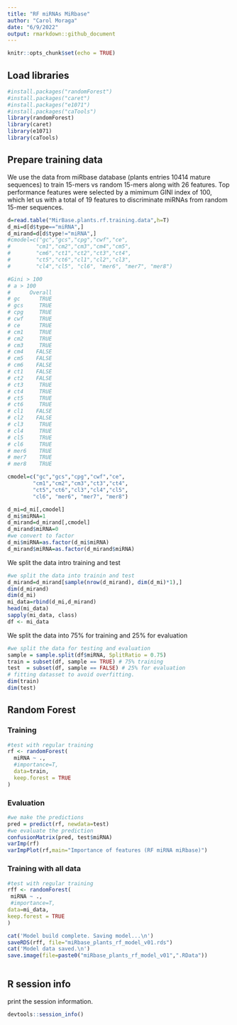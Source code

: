 ```yaml
---
title: "RF miRNAs MiRbase"
author: "Carol Moraga"
date: "6/9/2022"
output: rmarkdown::github_document
---
```


```r

knitr::opts_chunk$set(echo = TRUE)

```

## Load libraries

```r
#install.packages("randomForest")
#install.packages("caret")
#install.packages("e1071")
#install.packages("caTools")
library(randomForest)
library(caret)
library(e1071)
library(caTools)
```

## Prepare training data

We use the data from miRbase database (plants entries 10414 mature sequences) to train 15-mers vs random 15-mers along with 26 features.
Top performance features were selected by a mimimum GINI index of 100, which let us with a total 
of 19 features to discriminate miRNAs from random 15-mer sequences.

```r
d=read.table("MirBase.plants.rf.training.data",h=T)
d_mi=d[d$type=="miRNA",]
d_mirand=d[d$type!="miRNA",]
#cmodel=c("gc","gcs","cpg","cwf","ce",
#        "cm1","cm2","cm3","cm4","cm5",
#        "cm6","ct1","ct2","ct3","ct4",
#        "ct5","ct6","cl1","cl2","cl3",
#        "cl4","cl5", "cl6", "mer6", "mer7", "mer8")

#Gini > 100
# a > 100
#      Overall
# gc      TRUE
# gcs     TRUE
# cpg     TRUE
# cwf     TRUE
# ce      TRUE
# cm1     TRUE
# cm2     TRUE
# cm3     TRUE
# cm4    FALSE
# cm5    FALSE
# cm6    FALSE
# ct1    FALSE
# ct2    FALSE
# ct3     TRUE
# ct4     TRUE
# ct5     TRUE
# ct6     TRUE
# cl1    FALSE
# cl2    FALSE
# cl3     TRUE
# cl4     TRUE
# cl5     TRUE
# cl6     TRUE
# mer6    TRUE
# mer7    TRUE
# mer8    TRUE

cmodel=c("gc","gcs","cpg","cwf","ce",
        "cm1","cm2","cm3","ct3","ct4",
        "ct5","ct6","cl3","cl4","cl5", 
        "cl6", "mer6", "mer7", "mer8")

d_mi=d_mi[,cmodel]
d_mi$miRNA=1
d_mirand=d_mirand[,cmodel]
d_mirand$miRNA=0
#we convert to factor
d_mi$miRNA=as.factor(d_mi$miRNA)
d_mirand$miRNA=as.factor(d_mirand$miRNA)
```

We split the data intro training and test
```r
#we split the data into trainin and test
d_mirand=d_mirand[sample(nrow(d_mirand), dim(d_mi)*1),]
dim(d_mirand)
dim(d_mi)
mi_data=rbind(d_mi,d_mirand)
head(mi_data)
sapply(mi_data, class)
df <- mi_data
```


We split the data into 75% for training and 25% for evaluation

```r
#we split the data for testing and evaluation
sample = sample.split(df$miRNA, SplitRatio = 0.75)
train = subset(df, sample == TRUE) # 75% training
test  = subset(df, sample == FALSE) # 25% for evaluation
# fitting datasset to avoid overfitting.
dim(train)
dim(test)
```


## Random Forest

### Training

```r
#test with regular training 
rf <- randomForest(
  miRNA ~ .,
  #importance=T,
  data=train,
  keep.forest = TRUE
)

```
### Evaluation

```r
#we make the predictions
pred = predict(rf, newdata=test)
#we evaluate the prediction
confusionMatrix(pred, test$miRNA)
varImp(rf)
varImpPlot(rf,main="Importance of features (RF miRNA miRbase)")
```

### Training with all data

```r
#test with regular training 
rff <- randomForest(
 miRNA ~ .,
 #importance=T,
data=mi_data,
keep.forest = TRUE
)

cat('Model build complete. Saving model...\n')
saveRDS(rff, file="miRbase_plants_rf_model_v01.rds")
cat('Model data saved.\n')
save.image(file=paste0("miRbase_plants_rf_model_v01",".RData"))
  
```

<!-- ## Classification of Brumir results -->

<!-- ```{r loadbrumirdata} -->
<!-- br=read.table("Git/BrumiR/random_forest/test2.br",h=T) -->
<!-- br$miRNA=0 -->
<!-- #we convert to factor -->
<!-- br$miRNA=as.factor(br$miRNA) -->
<!-- sample.features<-subset(br, select = names(rff$forest$xlevels)) -->
<!-- any.missing.features <- which(!names(rff$forest$xlevels) %in% colnames(sample.features)); -->
<!-- #we predict using the model -->
<!-- predicted.class <- predict(rff, sample.features)  -->
<!-- predicted.prob <- predict(rff, sample.features, type="prob") -->
<!-- predictions <- data.frame( -->
<!--   br, -->
<!--   Predicted.Class = predicted.class, -->
<!--   Predicted.prob = predicted.prob -->
<!-- )   -->

<!-- write.table( -->
<!--   x = predictions, -->
<!--   file = paste0("brumir", "_predictions_unfiltered2.txt"), -->
<!--   sep = '\t', -->
<!--   row.names = TRUE, -->
<!--   quote = FALSE -->
<!-- ); -->

<!-- a=predictions[predictions$Predicted.prob.1 > 0.8,] -->

<!-- #write the filtered predictions -->
<!-- write.table( -->
<!--   x = a, -->
<!--   file = paste0("brumir", "_predictions_filtered2.txt"), -->
<!--   sep = '\t', -->
<!--   row.names = TRUE, -->
<!--   quote = FALSE -->
<!-- ); -->
<!-- ``` -->


## R session info

print the session information.

```r
devtools::session_info()
```

